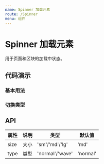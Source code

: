 ```yaml
---
name: Spinner 加载元素
route: /Spinner
menu: 组件
---
```





# Spinner 加载元素

用于页面和区块的加载中状态。

## 代码演示

### 基本用法

<CodeBox code={BasicDemoCode} title="实例" desc="基本用法">
  <BasicDemo></BasicDemo>
</CodeBox>

### 切换类型

<CodeBox code={TypeDemoCode} title="type" desc="音乐波浪Spinner">
  <TypeDemo></TypeDemo>
</CodeBox>

## API

| 属性 | 说明 | 类型            | 默认值   |
| ---- | ---- | --------------- | -------- |
| size | 大小 | 'sm'/'md'/'lg'  | 'md'     |
| type | 类型 | 'normal'/'wave' | 'normal' |
